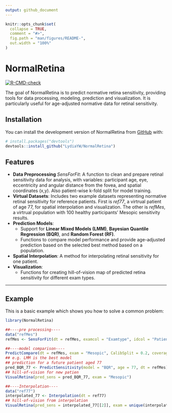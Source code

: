 ```yaml
---
output: github_document
---
```


<!-- README.md is generated from README.Rmd. Please edit that file -->

```r
knitr::opts_chunk$set(
  collapse = TRUE,
  comment = "#>",
  fig.path = "man/figures/README-",
  out.width = "100%"
)
```

# NormalRetina

<!-- badges: start -->
[![R-CMD-check](https://github.com/UofUEpiBio/egpkg/actions/workflows/R-CMD-check.yaml/badge.svg)](https://github.com/UofUEpiBio/egpkg/actions/workflows/R-CMD-check.yaml)
<!-- badges: end -->

The goal of NormalRetina is to predict normative retina sensitivity, providing tools for data processing, modeling, prediction and visualization. It is particularly useful for age-adjusted normative data for retinal sensitivity.

## Installation

You can install the development version of NormalRetina from [GitHub](https://github.com/LydiaYW/NormalRetina) with:

``` r
# install.packages("devtools")
devtools::install_github("LydiaYW/NormalRetina")
```



## Features

- **Data Preprocessing** *SensForFit*: A function to clean and prepare retinal sensitivity data for analysis, with variables: participant age, eye, eccentricity and angular distance from the fovea, and spatial coordinates (x,y). Also patient-wise k-fold split for model training.
- **Virtual Datasets**: Includes two example datasets representing normative retinal sensitivity for reference patients. First is *ref77*, a virtrual patient of age 77, for spatial interpolation and visualization. The other is *refMes*, a virtrual population with 100 healthy participants' Mesopic sensitivity results.
- **Prediction Models**:
  - Support for **Linear Mixed Models (LMM)**, **Bayesian Quantile Regression (BQR)**, and **Random Forest (RF)**.
  - Functions to compare model performance and provide age-adjusted prediction based on the selected best method based on a population.
- **Spatial Interpolation**: A method for interpolating retinal sensitivity for one patient.
- **Visualization**:
  - Functions for creating hill-of-vision map of predicted retina sensitivity for different exam types.

---


## Example

This is a basic example which shows you how to solve a common problem:

```r
library(NormalRetina)

##----pre processing----
data("refMes")
refMes <- SensForFit(dt = refMes, examcol = "Examtype", idcol = "Patient", agecol = "Age", senscol = "MeanSens", k = 10)

##----model comparison----
PredictCompare(dt = refMes, exam = "Mesopic", CalibSplit = 0.2, coverage = 0.95)
## e.g. LMM is the best model
## prediction for a future patient aged 77
pred_BQR_77 <- PredictSensitivity(model = "BQR", age = 77, dt = refMes)
## hill-of-vision for new patien
VisualRetina(pred_sens = pred_BQR_77, exam = "Mesopic")

##----Interpolation----
data("ref77")
interpolated_77 <- Interpolation(dt = ref77)
## hill-of-vision from interpolation 
VisualRetina(pred_sens = interpolated_77[[2]], exam = unique(interpolated_77[[2]]$Examtype)) # plot mesopic results for comparison
```
